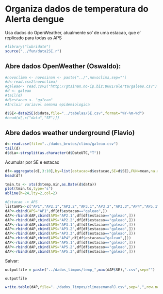 Organiza dados de temperatura do Alerta dengue 
===============================================
Usa dados do OpenWeather, atualmente so' de uma estacao, que e' replicado para
todas as APS

```r
#library("lubridate")
source("../fun/data2SE.r")
```

Abre dados OpenWeather (Oswaldo): 
-----------

```r
#novoclima <- novosinan <- paste("../",novoclima,sep="")
#d<-read.csv2(novoclima)
#galeao<- read.csv2("http://gtsinan.no-ip.biz:8081/alerta/galeao.csv")
#d <- galeao
#tail(d)
#d$estacao <- "galeao"
#Incluir variavel semana epidemiologica

d$SE<-data2SE(d$data,file="../tabelas/SE.csv",format="%Y-%m-%d")
#head(d[,c("data","SE")])

```


Abre dados weather underground (Flavio)
-----------------
```r
d<-read.csv(file="../dados_brutos/clima/galeao.csv")
tail(d)
d$dia<-strsplit(as.character(d$DateUTC,"T"))
```


Acumular por SE e estacao
```r
df<-aggregate(d[,3:10],by=list(estacao=d$estacao,SE=d$SE),FUN=mean,na.rm=TRUE)
head(df)
```

```r
tmin.ts <- xts(d$temp.min,as.Date(d$data))
plot(tmin.ts,type="s")
abline(h=24,lty=2,col=2)
```


```r
#Estacao -> APS
listaAPS<-c("AP1","AP2.1","AP2.2","AP3.1","AP3.2","AP3.3","AP4","AP5.1","AP5.2","AP5.3")
dAP<-cbind(APS="AP1",df[df$estacao=="galeao",])
dAP<-rbind(dAP,cbind(APS="AP2.1",df[df$estacao=="galeao",]))
dAP<-rbind(dAP,cbind(APS="AP2.2",df[df$estacao=="galeao",]))
dAP<-rbind(dAP,cbind(APS="AP3.1",df[df$estacao=="galeao",]))
dAP<-rbind(dAP,cbind(APS="AP3.2",df[df$estacao=="galeao",]))
dAP<-rbind(dAP,cbind(APS="AP3.3",df[df$estacao=="galeao",]))
dAP<-rbind(dAP,cbind(APS="AP4",df[df$estacao=="galeao",]))
dAP<-rbind(dAP,cbind(APS="AP5.1",df[df$estacao=="galeao",]))
dAP<-rbind(dAP,cbind(APS="AP5.2",df[df$estacao=="galeao",]))
dAP<-rbind(dAP,cbind(APS="AP5.3",df[df$estacao=="galeao",]))
```

Salvar:
```r
outputfile = paste("../dados_limpos/temp_",max(dAP$SE),".csv",sep="")
```

```r
outputfile
```

```r
write.table(dAP,file="../dados_limpos/climasemanaRJ.csv",sep=",",row.names=FALSE)
```